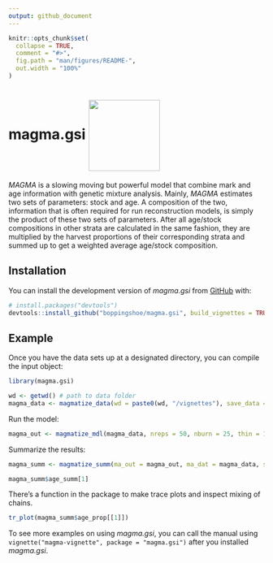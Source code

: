 ```yaml
---
output: github_document
---
```


<!-- README.md is generated from README.Rmd. Please edit that file -->

```r
knitr::opts_chunk$set(
  collapse = TRUE,
  comment = "#>",
  fig.path = "man/figures/README-",
  out.width = "100%"
)
```

# magma.gsi <img src="man/figures/logo.png" align="center" height="140" alt="" />

<!-- badges: start -->
<!-- badges: end -->

*MAGMA* is a slowing moving but powerful model that combine mark and age information with genetic mixture analysis. Mainly, *MAGMA* estimates two sets of parameters: stock and age. A composition of the two, information that is often required for run reconstruction models, is simply the product of these two sets of parameters. After all age/stock compositions in other strata are calculated in the same fashion, they are multiplied by the harvest proportions of their corresponding strata and summed up to get a weighted average age/stock composition.

## Installation

You can install the development version of *magma.gsi* from [GitHub](https://github.com/boppingshoe/magma.gsi) with:

``` r
# install.packages("devtools")
devtools::install_github("boppingshoe/magma.gsi", build_vignettes = TRUE)
```

## Example

Once you have the data sets up at a designated directory, you can compile the input object:

```r
library(magma.gsi)

wd <- getwd() # path to data folder
magma_data <- magmatize_data(wd = paste0(wd, "/vignettes"), save_data = FALSE)

```

Run the model:

```r
magma_out <- magmatize_mdl(magma_data, nreps = 50, nburn = 25, thin = 1, nchains = 3)

```

Summarize the results:

```r
magma_summ <- magmatize_summ(ma_out = magma_out, ma_dat = magma_data, summ_level = "district", type = "age")

magma_summ$age_summ[1]

```

There's a function in the package to make trace plots and inspect mixing of chains.

```r
tr_plot(magma_summ$age_prop[[1]])

```

To see more examples on using *magma.gsi*, you can call the manual using `vignette("magma-vignette", package = "magma.gsi")` after you installed *magma.gsi*.

